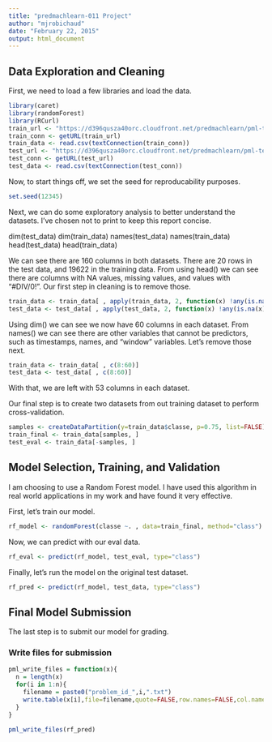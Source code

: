 ```yaml
---
title: "predmachlearn-011 Project"
author: "mjrobichaud"
date: "February 22, 2015"
output: html_document
---
```


## Data Exploration and Cleaning
First, we need to load a few libraries and load the data.
```r
library(caret)
library(randomForest)
library(RCurl)
train_url <- "https://d396qusza40orc.cloudfront.net/predmachlearn/pml-training.csv"
train_conn <- getURL(train_url)
train_data <- read.csv(textConnection(train_conn))
test_url <- "https://d396qusza40orc.cloudfront.net/predmachlearn/pml-testing.csv"
test_conn <- getURL(test_url)
test_data <- read.csv(textConnection(test_conn))
```
Now, to start things off, we set the seed for reproducability purposes.
```r
set.seed(12345)
```
Next, we can do some exploratory analysis to better understand the datasets. I've chosen not to print to keep this report concise.

dim(test_data)
dim(train_data)
names(test_data)
names(train_data)
head(test_data)
head(train_data)

We can see there are 160 columns in both datasets. There are 20 rows in the test data, and 19622 in the training data. From using head() we can see there are columns with NA values, missing values, and values with "#DIV/0!". Our first step in cleaning is to remove those.
```r
train_data <- train_data[ , apply(train_data, 2, function(x) !any(is.na(x), x == "#DIV/0!", x == ""))]
test_data <- test_data[ , apply(test_data, 2, function(x) !any(is.na(x), x == "#DIV/0!", x == ""))]
```
Using dim() we can see we now have 60 columns in each dataset. From names() we can see there are other variables that cannot be predictors, such as timestamps, names, and "window" variables. Let's remove those next.
```r
train_data <- train_data[ , c(8:60)]
test_data <- test_data[ , c(8:60)]
```
With that, we are left with 53 columns in each dataset.

Our final step is to create two datasets from out training dataset to perform cross-validation.
```r
samples <- createDataPartition(y=train_data$classe, p=0.75, list=FALSE)
train_final <- train_data[samples, ]
test_eval <- train_data[-samples, ]
```

## Model Selection, Training, and Validation
I am choosing to use a Random Forest model. I have used this algorithm in real world applications in my work and have found it very effective.

First, let's train our model.
```r
rf_model <- randomForest(classe ~. , data=train_final, method="class")
```
Now, we can predict with our eval data.
```r
rf_eval <- predict(rf_model, test_eval, type="class")
```

Finally, let's run the model on the original test dataset.
```r
rf_pred <- predict(rf_model, test_data, type="class")
```

## Final Model Submission
The last step is to submit our model for grading.

### Write files for submission
```r
pml_write_files = function(x){
  n = length(x)
  for(i in 1:n){
    filename = paste0("problem_id_",i,".txt")
    write.table(x[i],file=filename,quote=FALSE,row.names=FALSE,col.names=FALSE)
  }
}

pml_write_files(rf_pred)
```
